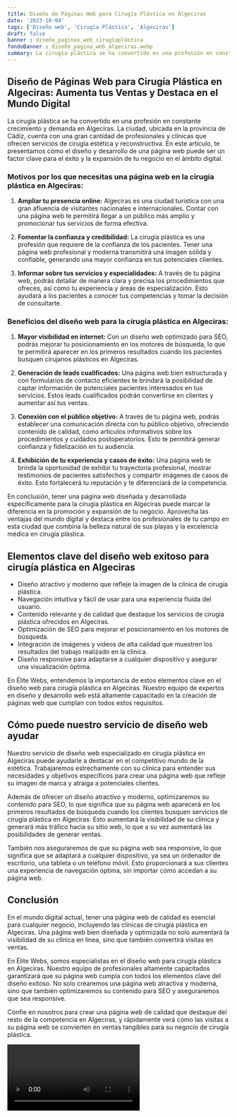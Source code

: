 ```yaml
---
title: Diseño de Páginas Web para Cirugía Plástica en Algeciras
date: '2023-10-04'
tags: ['Diseño web', 'Cirugía Plástica', 'Algeciras']
draft: false
banner : diseño_paginas_web_cirugíaplástica
fondoBanner : diseño_pagina_web_algeciras.webp
summary: La cirugía plástica se ha convertido en una profesión en constante crecimiento y demanda en Algeciras. La ciudad, ubicada en la provincia de Cádiz, cuenta con una gran cantidad de profesionales y clínicas que ofrecen servicios de cirugía estética y reconstructiva. En este artículo, te presentamos cómo el diseño y desarrollo de una página web puede ser un factor clave para el éxito y la expansión de tu negocio en el ámbito digital.
---
```


## **Diseño de Páginas Web para Cirugía Plástica en Algeciras: Aumenta tus Ventas y Destaca en el Mundo Digital**

La cirugía plástica se ha convertido en una profesión en constante crecimiento y demanda en Algeciras. La ciudad, ubicada en la provincia de Cádiz, cuenta con una gran cantidad de profesionales y clínicas que ofrecen servicios de cirugía estética y reconstructiva. En este artículo, te presentamos cómo el diseño y desarrollo de una página web puede ser un factor clave para el éxito y la expansión de tu negocio en el ámbito digital.

### **Motivos por los que necesitas una página web en la cirugía plástica en Algeciras:**

1. **Ampliar tu presencia online:** Algeciras es una ciudad turística con una gran afluencia de visitantes nacionales e internacionales. Contar con una página web te permitirá llegar a un público más amplio y promocionar tus servicios de forma efectiva.

2. **Fomentar la confianza y credibilidad:** La cirugía plástica es una profesión que requiere de la confianza de los pacientes. Tener una página web profesional y moderna transmitirá una imagen sólida y confiable, generando una mayor confianza en tus potenciales clientes.

3. **Informar sobre tus servicios y especialidades:** A través de tu página web, podrás detallar de manera clara y precisa los procedimientos que ofreces, así como tu experiencia y áreas de especialización. Esto ayudará a los pacientes a conocer tus competencias y tomar la decisión de consultarte.

### **Beneficios del diseño web para la cirugía plástica en Algeciras:**

1. **Mayor visibilidad en internet:** Con un diseño web optimizado para SEO, podrás mejorar tu posicionamiento en los motores de búsqueda, lo que te permitirá aparecer en los primeros resultados cuando los pacientes busquen cirujanos plásticos en Algeciras.

2. **Generación de leads cualificados:** Una página web bien estructurada y con formularios de contacto eficientes te brindará la posibilidad de captar información de potenciales pacientes interesados en tus servicios. Estos leads cualificados podrán convertirse en clientes y aumentar así tus ventas.

3. **Conexión con el público objetivo:** A través de tu página web, podrás establecer una comunicación directa con tu público objetivo, ofreciendo contenido de calidad, como artículos informativos sobre los procedimientos y cuidados postoperatorios. Esto te permitirá generar confianza y fidelización en tu audiencia.

4. **Exhibición de tu experiencia y casos de éxito:** Una página web te brinda la oportunidad de exhibir tu trayectoria profesional, mostrar testimonios de pacientes satisfechos y compartir imágenes de casos de éxito. Esto fortalecerá tu reputación y te diferenciará de la competencia.

En conclusión, tener una página web diseñada y desarrollada específicamente para la cirugía plástica en Algeciras puede marcar la diferencia en la promoción y expansión de tu negocio. Aprovecha las ventajas del mundo digital y destaca entre los profesionales de tu campo en esta ciudad que combina la belleza natural de sus playas y la excelencia médica en cirugía plástica.

<GifSeo />

<Cta />

## Elementos clave del diseño web exitoso para cirugía plástica en Algeciras

- Diseño atractivo y moderno que refleje la imagen de la clínica de cirugía plástica.
- Navegación intuitiva y fácil de usar para una experiencia fluida del usuario.
- Contenido relevante y de calidad que destaque los servicios de cirugía plástica ofrecidos en Algeciras.
- Optimización de SEO para mejorar el posicionamiento en los motores de búsqueda.
- Integración de imágenes y videos de alta calidad que muestren los resultados del trabajo realizado en la clínica.
- Diseño responsive para adaptarse a cualquier dispositivo y asegurar una visualización óptima.

En Élite Webs, entendemos la importancia de estos elementos clave en el diseño web para cirugía plástica en Algeciras. Nuestro equipo de expertos en diseño y desarrollo web está altamente capacitado en la creación de páginas web que cumplan con todos estos requisitos.

## Cómo puede nuestro servicio de diseño web ayudar

Nuestro servicio de diseño web especializado en cirugía plástica en Algeciras puede ayudarle a destacar en el competitivo mundo de la estética. Trabajaremos estrechamente con su clínica para entender sus necesidades y objetivos específicos para crear una página web que refleje su imagen de marca y atraiga a potenciales clientes.

Además de ofrecer un diseño atractivo y moderno, optimizaremos su contenido para SEO, lo que significa que su página web aparecerá en los primeros resultados de búsqueda cuando los clientes busquen servicios de cirugía plástica en Algeciras. Esto aumentará la visibilidad de su clínica y generará más tráfico hacia su sitio web, lo que a su vez aumentará las posibilidades de generar ventas.

También nos aseguraremos de que su página web sea responsive, lo que significa que se adaptará a cualquier dispositivo, ya sea un ordenador de escritorio, una tableta o un teléfono móvil. Esto proporcionará a sus clientes una experiencia de navegación óptima, sin importar cómo accedan a su página web.

## Conclusión

En el mundo digital actual, tener una página web de calidad es esencial para cualquier negocio, incluyendo las clínicas de cirugía plástica en Algeciras. Una página web bien diseñada y optimizada no solo aumentará la visibilidad de su clínica en línea, sino que también convertirá visitas en ventas.

En Élite Webs, somos especialistas en el diseño web para cirugía plástica en Algeciras. Nuestro equipo de profesionales altamente capacitados garantizará que su página web cumpla con todos los elementos clave del diseño exitoso. No solo crearemos una página web atractiva y moderna, sino que también optimizaremos su contenido para SEO y aseguraremos que sea responsive.

Confíe en nosotros para crear una página web de calidad que destaque del resto de la competencia en Algeciras, y rápidamente verá cómo las visitas a su página web se convierten en ventas tangibles para su negocio de cirugía plástica.

<Video />

<CtaBot job='Cirugía Plástica' city='Algeciras'/>

<Gmaps query='Algeciras+españa+maps' />